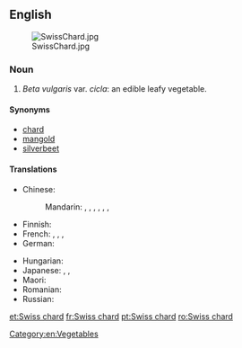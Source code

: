 ==English==
[[File:SwissChard.jpg|thumb]]

===Noun===
{{en-noun|-}}

# ''Beta vulgaris'' var. ''cicla'': an edible leafy vegetable.

====Synonyms====
* [[chard]]
* [[mangold]]
* [[silverbeet]]

====Translations====
{{trans-top|an edible leafy vegetable}}
* Chinese:
*: Mandarin: {{t|cmn|莙薘菜|sc=Hani}}, {{t|cmn|莙薘菜|tr=tǐngdácài|sc=Hani}}, {{t|cmn|葉用甜菜|sc=Hani}}, {{t|cmn|叶用甜菜|tr=yèyòngtiáncài|sc=Hani}}, {{t|cmn|牛皮菜|tr=niúpícài|sc=Hani}}, {{t|cmn|豬乸菜|sc=Hani}}, {{t|cmn|猪乸菜|tr=zhūnǎcài|sc=Hani}}
* Finnish: {{t-|fi|lehtimangoldi}}
* French: {{t+|fr|poirée|f}}, {{t+|fr|blette|f}}, {{t+|fr|bette|f}}, {{t+|fr|jotte|f}}
* German: {{t+|de|Mangold|m}}
{{trans-mid}}
* Hungarian: {{t+|hu|mángold}}
* Japanese: {{t-|ja|フダンソウ|tr=fudansō|sc=Jpan}}, {{t-|ja|不断草|tr=ふだんそう, fudansō|sc=Jpan}}, {{t-|ja|スイスチャード|tr=Suisuchādo|sc=Jpan}}
* Maori: {{t-|mi|rau pīti}}
* Romanian: {{t-|ro|mangold|m}}
* Russian: {{t+|ru|мангольд|m|tr=mangólʹd|sc=Cyrl}}
{{trans-bottom}}

[[Category:en:Vegetables]]

[[et:Swiss chard]]
[[fr:Swiss chard]]
[[pt:Swiss chard]]
[[ro:Swiss chard]]